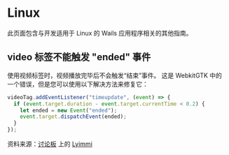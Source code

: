 # Linux

此页面包含与开发适用于 Linux 的 Wails 应用程序相关的其他指南。

## video 标签不能触发 "ended" 事件

使用视频标签时，视频播放完毕后不会触发“结束”事件。 这是 WebkitGTK 中的一个错误，但是您可以使用以下解决方法来修复它：

```js
videoTag.addEventListener("timeupdate", (event) => {
  if (event.target.duration - event.target.currentTime < 0.2) {
    let ended = new Event("ended");
    event.target.dispatchEvent(ended);
  }
});
```

资料来源：[讨论板](https://github.com/milselarch/wails/issues/1729#issuecomment-1212291275) 上的 [Lyimmi](https://github.com/Lyimmi)
